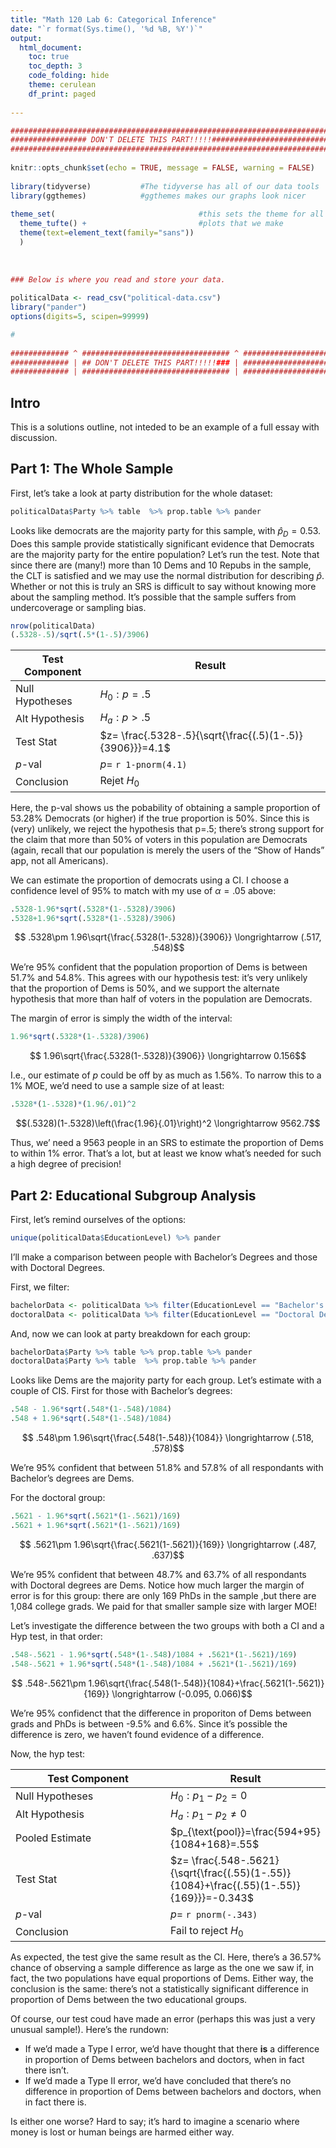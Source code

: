 ```yaml
---
title: "Math 120 Lab 6: Categorical Inference"
date: "`r format(Sys.time(), '%d %B, %Y')`"
output: 
  html_document:
    toc: true
    toc_depth: 3
    code_folding: hide
    theme: cerulean
    df_print: paged
  
---
```


```r
###########################################################################
################# DON'T DELETE THIS PART!!!!!##############################
###########################################################################
                                                                          #
knitr::opts_chunk$set(echo = TRUE, message = FALSE, warning = FALSE)      #
                                                                          #
library(tidyverse)           #The tidyverse has all of our data tools     #
library(ggthemes)            #ggthemes makes our graphs look nicer        #
                                                                          # 
theme_set(                                #this sets the theme for all    #
  theme_tufte() +                         #plots that we make             #
  theme(text=element_text(family="sans"))                                 #
  )                                                                       #
                                                                          #
                                                                          #
                                                                          #
### Below is where you read and store your data.                          #
                                                                          #
politicalData <- read_csv("political-data.csv")                                                                          #
library("pander")    
options(digits=5, scipen=99999)

#
                                                                          #
############# ^ ################################# ^ #######################
############# | ## DON'T DELETE THIS PART!!!!!### | #######################
############# | ################################# | #######################
```



## Intro

This is a solutions outline, not inteded to be an example of a full essay with discussion.

## Part 1: The Whole Sample

First, let's take a look at party distribution for the whole dataset:

```r
politicalData$Party %>% table  %>% prop.table %>% pander
```

Looks like democrats are the majority party for this sample, with $\hat{p}_D=0.53$.  Does this sample provide statistically significant evidence that Democrats are the majority party for the entire population?  Let's run the test.  Note that since there are (many!) more than 10 Dems and 10 Repubs in the sample, the CLT is satisfied and we may use the normal distribution for describing $\hat{p}$.  Whether or not this is truly an SRS is difficult to say without knowing more about the sampling method.  It's possible that the sample suffers from undercoverage or sampling bias.


```r
nrow(politicalData)
(.5328-.5)/sqrt(.5*(1-.5)/3906)
```


|  Test Component  | Result |
| --- | --- |
| Null Hypotheses| $H_0: p = .5$|
|    Alt Hypothesis      |  $H_a: p>.5$|
| Test Stat | $z= \frac{.5328-.5}{\sqrt{\frac{(.5)(1-.5)}{3906}}}=4.1$
| $p$-val | $p=$ `r 1-pnorm(4.1)` |
|Conclusion | Rejet $H_0$ |

Here, the p-val shows us the pobability of obtaining a sample proportion of 53.28% Democrats (or higher) if the true proportion is 50%.  Since this is (very) unlikely, we reject the hypothesis that p=.5; there's strong support for the claim that more than 50% of voters in this population are Democrats (again, recall that our population is merely the users of the "Show of Hands" app, not all Americans).

We can estimate the proportion of democrats using a CI.  I choose a confidence level of 95% to match with my use of $\alpha = .05$ above:

```r
.5328-1.96*sqrt(.5328*(1-.5328)/3906)
.5328+1.96*sqrt(.5328*(1-.5328)/3906)

```

$$ .5328\pm 1.96\sqrt{\frac{.5328(1-.5328)}{3906}} \longrightarrow (.517, .548)$$

We're 95% confident that the population proportion of Dems is between 51.7% and 54.8%.  This agrees with our hypothesis test:  it's very unlikely that the proportion of Dems is 50%, and we support the alternate hypothesis that more than half of voters in the population are Democrats.

The margin of error is simply the width of the interval:

```r
1.96*sqrt(.5328*(1-.5328)/3906) 
```

$$ 1.96\sqrt{\frac{.5328(1-.5328)}{3906}} \longrightarrow 0.156$$

I.e., our estimate of $p$ could be off by as much as 1.56%.  To narrow this to a 1% MOE, we'd need to use a sample size of at least:

```r
.5328*(1-.5328)*(1.96/.01)^2
```

$$(.5328)(1-.5328)\left(\frac{1.96}{.01}\right)^2  \longrightarrow 9562.7$$

Thus, we' need a 9563 people in an SRS to estimate the proportion of Dems to within 1% error.  That's a lot, but at least we know what's needed for such a high degree of precision!




## Part 2:  Educational Subgroup Analysis

First, let's remind ourselves of the options:

```r
unique(politicalData$EducationLevel) %>% pander
```

I'll make a comparison between people with Bachelor's Degrees and those with Doctoral Degrees.

First, we filter:

```r
bachelorData <- politicalData %>% filter(EducationLevel == "Bachelor's Degree")
doctoralData <- politicalData %>% filter(EducationLevel == "Doctoral Degree")

```

And, now we can look at party breakdown for each group:

```r
bachelorData$Party %>% table %>% prop.table %>% pander
doctoralData$Party %>% table  %>% prop.table %>% pander
```

Looks like Dems are the majority party for each group.  Let's estimate with a couple of CIS.  First for those with Bachelor's degrees:

```r
.548 - 1.96*sqrt(.548*(1-.548)/1084)
.548 + 1.96*sqrt(.548*(1-.548)/1084)
```

$$ .548\pm 1.96\sqrt{\frac{.548(1-.548)}{1084}} \longrightarrow (.518, .578)$$

We're 95% confident that between 51.8% and 57.8% of all respondants with Bachelor's degrees are Dems.  



For the doctoral group:

```r
.5621 - 1.96*sqrt(.5621*(1-.5621)/169)
.5621 + 1.96*sqrt(.5621*(1-.5621)/169)
```

$$ .5621\pm 1.96\sqrt{\frac{.5621(1-.5621)}{169}} \longrightarrow (.487, .637)$$


We're 95% confident that between 48.7% and 63.7% of all respondants with Doctoral degrees are Dems.  Notice how much larger the margin of error is for this group:  there are only 169 PhDs in the sample ,but there are 1,084 college grads.  We paid for that smaller sample size with larger MOE!

Let's investigate the difference between the two groups with both a CI and a Hyp test, in that order:

```r
.548-.5621 - 1.96*sqrt(.548*(1-.548)/1084 + .5621*(1-.5621)/169)
.548-.5621 + 1.96*sqrt(.548*(1-.548)/1084 + .5621*(1-.5621)/169)

```

$$ .548-.5621\pm 1.96\sqrt{\frac{.548(1-.548)}{1084}+\frac{.5621(1-.5621)}{169}} \longrightarrow (-0.095, 0.066)$$


We're 95% confidenct that the difference in proporiton of Dems between grads and PhDs is between -9.5% and 6.6%.  Since it's possible the difference is zero, we haven't found evidence of a difference.

Now, the hyp test:

|  Test Component  | Result |
| --- | --- |
| Null Hypotheses| $H_0: p_1 - p_2 = 0$|
|    Alt Hypothesis      |  $H_a: p_1 - p_2 \neq 0$|
|  Pooled Estimate | $p_{\text{pool}}=\frac{594+95}{1084+168}=.55$|
| Test Stat | $z= \frac{.548-.5621}{\sqrt{\frac{(.55)(1-.55)}{1084}+\frac{(.55)(1-.55)}{169}}}=-0.343$
| $p$-val | $p=$ `r pnorm(-.343)` |
|Conclusion | Fail to reject $H_0$ |

As expected, the test give the same result as the CI.  Here, there's a 36.57% chance of observing a sample difference as large as the one we saw if, in fact, the two populations have equal proportions of Dems.  Either way, the conclusion is the same:  there's not a statistically significant difference in proportion of Dems between the two educational groups.

Of course, our test coud have made an error (perhaps this was just a very unusual sample!).  Here's the rundown:

- If we'd made a Type I error, we'd have thought that there **is** a difference in proportion of Dems between bachelors and doctors, when in fact there isn't.
- If we'd made a Type II error, we'd have concluded that there's no difference in proportion of Dems between bachelors and doctors, when in fact there is.

Is either one worse?  Hard to say; it's hard to imagine a scenario where money is lost or human beings are harmed either way.

